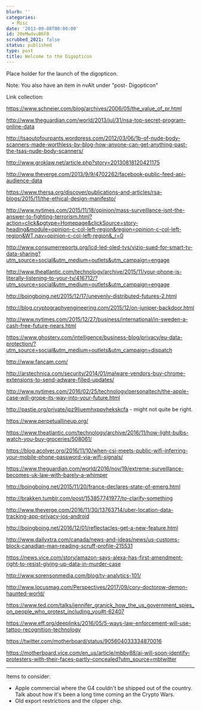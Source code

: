 ```yaml
---
blurb: ''
categories:
  - Misc
date: '2013-09-08T00:00:00'
id: 20eMwdvuB6FB
scrubbed_2021: false
status: published
type: post
title: Welcome to the Digopticon
---
```


Place holder for the launch of the digopticon. 

Note: You also have an item in nvAlt under "post- Digopticon"


Link collection:

https://www.schneier.com/blog/archives/2006/05/the_value_of_pr.html

http://www.theguardian.com/world/2013/jul/31/nsa-top-secret-program-online-data

http://tsaoutofourpants.wordpress.com/2012/03/06/1b-of-nude-body-scanners-made-worthless-by-blog-how-anyone-can-get-anything-past-the-tsas-nude-body-scanners/

http://www.groklaw.net/article.php?story=20130818120421175

http://www.theverge.com/2013/9/9/4702262/facebook-public-feed-api-audience-data

https://www.thersa.org/discover/publications-and-articles/rsa-blogs/2015/11/the-ethical-design-manifesto/

http://www.nytimes.com/2015/11/18/opinion/mass-surveillance-isnt-the-answer-to-fighting-terrorism.html?action=click&pgtype=Homepage&clickSource=story-heading&module=opinion-c-col-left-region&region=opinion-c-col-left-region&WT.nav=opinion-c-col-left-region&_r=0

http://www.consumerreports.org/lcd-led-oled-tvs/vizio-sued-for-smart-tv-data-sharing?utm_source=social&utm_medium=outlets&utm_campaign=engage

http://www.theatlantic.com/technology/archive/2015/11/your-phone-is-literally-listening-to-your-tv/416712/?utm_source=social&utm_medium=outlets&utm_campaign=engage

http://boingboing.net/2015/12/17/unevenly-distributed-futures-2.html

http://blog.cryptographyengineering.com/2015/12/on-juniper-backdoor.html

http://www.nytimes.com/2015/12/27/business/international/in-sweden-a-cash-free-future-nears.html

https://www.ghostery.com/intelligence/business-blog/privacy/eu-data-protection/?utm_source=social&utm_medium=outlets&utm_campaign=dispatch

http://www.fancam.com/

http://arstechnica.com/security/2014/01/malware-vendors-buy-chrome-extensions-to-send-adware-filled-updates/

http://www.nytimes.com/2016/02/25/technology/personaltech/the-apple-case-will-grope-its-way-into-your-future.html

http://pastie.org/private/ipz9liuemhxppvhekskcfa - might not quite be right.

https://www.perpetuallineup.org/

https://www.theatlantic.com/technology/archive/2016/11/how-light-bulbs-watch-you-buy-groceries/508061/

https://blog.acolyer.org/2016/11/10/when-csi-meets-public-wifi-inferring-your-mobile-phone-password-via-wifi-signals/

https://www.theguardian.com/world/2016/nov/19/extreme-surveillance-becomes-uk-law-with-barely-a-whimper

http://boingboing.net/2015/11/20/france-declares-state-of-emerg.html

http://brakken.tumblr.com/post/153857741977/to-clarify-something

http://www.theverge.com/2016/11/30/13763714/uber-location-data-tracking-app-privacy-ios-android

http://boingboing.net/2016/12/01/reflectacles-get-a-new-feature.html

http://www.dailyxtra.com/canada/news-and-ideas/news/us-customs-block-canadian-man-reading-scruff-profile-215531

https://news.vice.com/story/amazon-says-alexa-has-first-amendment-right-to-resist-giving-up-data-in-murder-case

http://www.sorensonmedia.com/blog/tv-analytics-101/

http://www.locusmag.com/Perspectives/2017/09/cory-doctorow-demon-haunted-world/

https://www.ted.com/talks/jennifer_granick_how_the_us_government_spies_on_people_who_protest_including_you#t-62407

https://www.eff.org/deeplinks/2016/05/5-ways-law-enforcement-will-use-tattoo-recognition-technology

https://twitter.com/motherboard/status/905604033334870016

https://motherboard.vice.com/en_us/article/mbby88/ai-will-soon-identify-protesters-with-their-faces-partly-concealed?utm_source=mbtwitter


---

Items to consider:

- Apple commercial where the G4 couldn't be shipped out of the country. Talk about how it's been a long time coming an the Crypto Wars. 
- Old export restrictions and the clipper chip.
